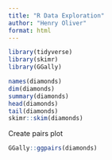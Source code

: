 ```yaml
---
title: "R Data Exploration"
author: "Henry Oliver"
format: html
---
```


```r
library(tidyverse)
library(skimr)
library(GGally)

names(diamonds)
dim(diamonds)
summary(diamonds)
head(diamonds)
tail(diamonds)
skimr::skim(diamonds)
```

Create pairs plot
```r
GGally::ggpairs(diamonds)
```


